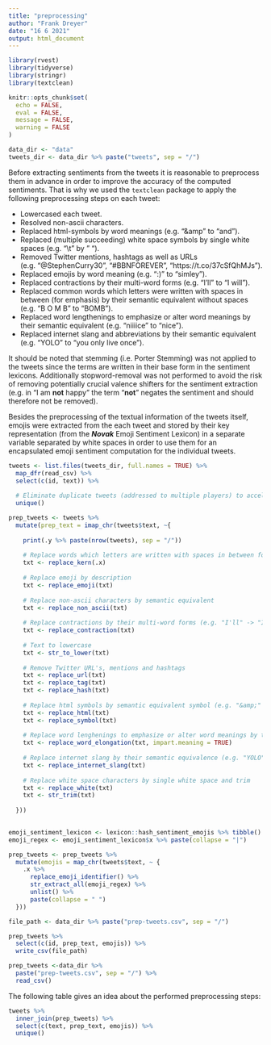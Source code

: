 ```yaml
---
title: "preprocessing"
author: "Frank Dreyer"
date: "16 6 2021"
output: html_document
---
```


```r
library(rvest)
library(tidyverse)
library(stringr)
library(textclean)

knitr::opts_chunk$set(
  echo = FALSE, 
  eval = FALSE, 
  message = FALSE,
  warning = FALSE
)

data_dir <- "data"
tweets_dir <- data_dir %>% paste("tweets", sep = "/")
```

Before extracting sentiments from the tweets it is reasonable to preprocess them in advance in order to improve the accuracy of the computed sentiments. That is why we used the `textclean` package to apply the following preprocessing steps on each tweet: 

* Lowercased each tweet. 
* Resolved non-ascii characters. 
* Replaced html-symbols by word meanings (e.g. "&amp" to "and").
* Replaced (multiple succeeding) white space symbols by single white spaces (e.g. "\\t" by " ").
* Removed Twitter mentions, hashtags as well as URLs (e.g. "@StephenCurry30", "#BBNFOREVER", "https://t.co/37cSfQhMJs"). 
* Replaced emojis by word meaning (e.g. ":)" to "simley"). 
* Replaced contractions by their multi-word forms (e.g. "I'll" to "I will"). 
* Replaced common words which letters were written with spaces in between (for emphasis) by their semantic equivalent without spaces (e.g. "B O M B" to "BOMB").
* Replaced word lengthenings to emphasize or alter word meanings by their semantic equivalent (e.g. "niiiice" to "nice").
* Replaced internet slang and abbreviations by their semantic equivalent (e.g. "YOLO" to "you only live once").

It should be noted that stemming (i.e. Porter Stemming) was not applied to the tweets since the terms are written in their base form in the sentiment lexicons. Additionally stopword-removal was not performed to avoid the risk of removing potentially crucial valence shifters for the sentiment extraction (e.g. in "I am **not** happy" the term "**not**" negates the sentiment and should therefore not be removed).

Besides the preprocessing of the textual information of the tweets itself, emojis were extracted from the each tweet and stored by their key representation (from the **_Novak_** Emoji Sentiment Lexicon) in a separate variable separated by white spaces in order to use them for an encapsulated emoji sentiment computation for the individual tweets. 

```r
tweets <- list.files(tweets_dir, full.names = TRUE) %>% 
  map_dfr(read_csv) %>% 
  select(c(id, text)) %>% 
  
  # Eliminate duplicate tweets (addressed to multiple players) to accelerate processing
  unique() 
```


```r
prep_tweets <- tweets %>% 
  mutate(prep_text = imap_chr(tweets$text, ~{
    
    print(.y %>% paste(nrow(tweets), sep = "/"))
      
    # Replace words which letters are written with spaces in between for emphasis by their semantic equivalence (e.g. "B O M B" -> "BOMB")
    txt <- replace_kern(.x)
    
    # Replace emoji by description
    txt <- replace_emoji(txt)
    
    # Replace non-ascii characters by semantic equivalent
    txt <- replace_non_ascii(txt)
    
    # Replace contractions by their multi-word forms (e.g. "I'll" -> "I will")
    txt <- replace_contraction(txt)
    
    # Text to lowercase 
    txt <- str_to_lower(txt)
    
    # Remove Twitter URL's, mentions and hashtags
    txt <- replace_url(txt) 
    txt <- replace_tag(txt)
    txt <- replace_hash(txt)
    
    # Replace html symbols by semantic equivalent symbol (e.g. "&amp;" -> "and")
    txt <- replace_html(txt)
    txt <- replace_symbol(txt)
    
    # Replace word lenghenings to emphasize or alter word meanings by their semantic equivalence (e.g. "I said heyyy!" -> "I said hey sexy!")
    txt <- replace_word_elongation(txt, impart.meaning = TRUE) 
    
    # Replace internet slang by their semantic equivalence (e.g. "YOLO" -> "You only live once")
    txt <- replace_internet_slang(txt)
    
    # Replace white space characters by single white space and trim
    txt <- replace_white(txt)
    txt <- str_trim(txt)
    
  }))
  
```


```r
emoji_sentiment_lexicon <- lexicon::hash_sentiment_emojis %>% tibble()
emoji_regex <- emoji_sentiment_lexicon$x %>% paste(collapse = "|")

prep_tweets <- prep_tweets %>% 
  mutate(emojis = map_chr(tweets$text, ~ {
    .x %>% 
      replace_emoji_identifier() %>% 
      str_extract_all(emoji_regex) %>% 
      unlist() %>% 
      paste(collapse = " ")
  }))
```


```r
file_path <- data_dir %>% paste("prep-tweets.csv", sep = "/")

prep_tweets %>% 
  select(c(id, prep_text, emojis)) %>% 
  write_csv(file_path)
```


```r
prep_tweets <-data_dir %>% 
  paste("prep-tweets.csv", sep = "/") %>% 
  read_csv()
```

The following table gives an idea about the performed preprocessing steps: 

```r
tweets %>% 
  inner_join(prep_tweets) %>% 
  select(c(text, prep_text, emojis)) %>% 
  unique()
```





